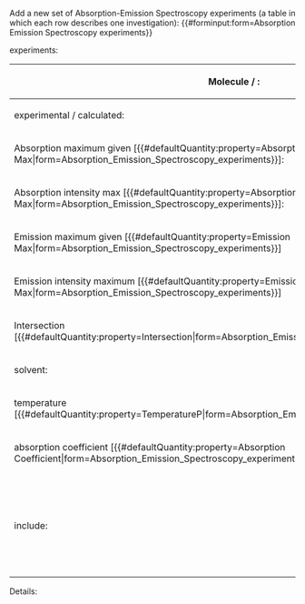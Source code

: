 <noinclude>
Add a new set of Absorption-Emission Spectroscopy experiments (a table in which each row describes one investigation):
{{#forminput:form=Absorption Emission Spectroscopy experiments}}
</noinclude>

<includeonly>
{{{for template|Absorption Emission Spectroscopy experiments}}}
experiments:
{{{field|experiments|holds template}}}
{{{end template}}}

{{{for template|Absorption Emission Spectroscopy|multiple|embed in field=Absorption Emission Spectroscopy experiments[experiments]}}}
{| class="formtable"
! Molecule / :
| {{{field|absorber_emitter|input type=combobox|property=Absorber Emitter|values from url=molecule_lookup_abs_em}}}
|-
! experimental / calculated:
| {{{field|experiment_type|input type=dropdown|property=Experiment Type}}}
|-
! Absorption maximum given [{{#defaultQuantity:property=Absorption Max|form=Absorption_Emission_Spectroscopy_experiments}}]:
| {{{field|absorption_max|input type=regexp|property=Absorption Max|base type=Number|message=Input a positive number|regexp=/^([0-9]*\.)?[0-9]*(\s+(nm)?)?$/}}}
|-
! Absorption intensity max [{{#defaultQuantity:property=Absorption Intensity Max|form=Absorption_Emission_Spectroscopy_experiments}}]:
| {{{field|absorption_intensity_max|input type=regexp|property=Absorption Intensity Max|base type=Number|message=Input a positive number|regexp=/^([0-9]*\.)?[0-9]*(\s+(nm)?)?$/}}}
|-
! Emission maximum given [{{#defaultQuantity:property=Emission Max|form=Absorption_Emission_Spectroscopy_experiments}}]
| {{{field|emission_max|input type=regexp|property=Emission Max|base type=Number|message=Input a positive number|regexp=/^([0-9]*\.)?[0-9]*(\s+(nm)?)?$/}}}
|-
! Emission intensity maximum [{{#defaultQuantity:property=Emission Intensity Max|form=Absorption_Emission_Spectroscopy_experiments}}]
| {{{field|emission_intensity_max|property=Emission Intensity Max|base type=Number|message=Input a positive number|regexp=/^([0-9]*\.)?[0-9]*(\s+(nm)?)?$/}}}
|-
! Intersection [{{#defaultQuantity:property=Intersection|form=Absorption_Emission_Spectroscopy_experiments}}]
| {{{field|intersection|property=Intersection|base type=Number|message=Input a positive number|regexp=/^([0-9]*\.)?[0-9]*(\s+(nm)?)?$/}}}
|-
! solvent:
| {{{field|solvent|input type=combobox|property=Solvent|values from url=molecule_lookup_solvent}}}
| solvent concentration [{{#defaultQuantity:property=Solvent concentration|form=Absorption_Emission_Spectroscopy_experiments}}]:
| {{{field|solvent_conc|input type=regexp|property=Solvent concentration|base type=Number|message=Input a positive number|regexp=/^([0-9]*\.)?[0-9]*(\s+(M|mM|µM)?)?$/}}}
|-
! temperature [{{#defaultQuantity:property=TemperatureP|form=Absorption_Emission_Spectroscopy_experiments}}]:
| {{{field|temp|input type=regexp|property=Temperature|base type=Number|message=Input a positive number|regexp=/^([0-9]*\.)?[0-9]*(\s+(°C)?)?$/}}}
|-
! absorption coefficient [{{#defaultQuantity:property=Absorption Coefficient|form=Absorption_Emission_Spectroscopy_experiments}}]:
| {{{field|absorption_coefficient|input type=regexp|property=Absorption Coefficient|base type=Number|message=Input a positive number|regexp=/^([0-9]*\.)?[0-9]*(\s+(L\/mol⋅cm)?)?$/}}}
|-
! include:
| {{{field|include|input type=checkbox|property=Include}}} (check it when you want to include this investigation on topic pages)
|}
;Details:
{{{field|details|input type=textarea|property=Details|message=Arbitrary extra information}}}
{{{end template}}}

{{{standard input|save}}} {{{standard input|preview}}} {{{standard input|changes}}} {{{standard input|cancel}}}
</includeonly>